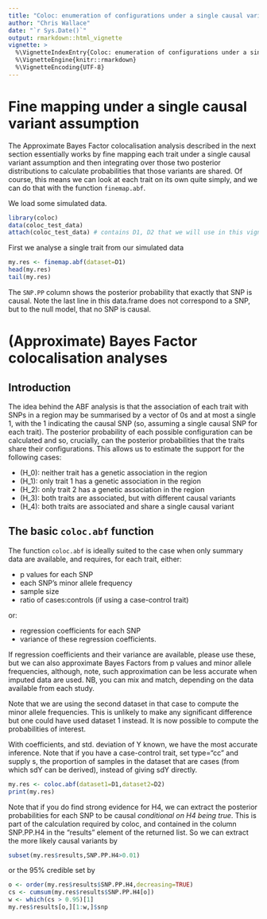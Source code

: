 ```yaml
---
title: "Coloc: enumeration of configurations under a single causal variant assumption"
author: "Chris Wallace"
date: "`r Sys.Date()`"
output: rmarkdown::html_vignette
vignette: >
  %\VignetteIndexEntry{Coloc: enumeration of configurations under a single causal variant assumption}
  %\VignetteEngine{knitr::rmarkdown}
  %\VignetteEncoding{UTF-8}
---
```


# Fine mapping under a single causal variant assumption

The Approximate Bayes Factor colocalisation analysis described in the next section essentially works by fine mapping each trait under a single causal variant assumption and then integrating over those two posterior distributions to calculate probabilities that those variants are shared.  Of course, this means we can look at each trait on its own quite simply, and we can do that with the function `finemap.abf`.

We load some simulated data.

```r
library(coloc)
data(coloc_test_data)
attach(coloc_test_data) # contains D1, D2 that we will use in this vignette
```

First we analyse a single trait from our simulated data 

```r
my.res <- finemap.abf(dataset=D1)
head(my.res)
tail(my.res) 
```

The `SNP.PP` column shows the posterior probability that exactly that SNP is causal.  Note the last line in this data.frame does not correspond to a SNP, but to the null model, that no SNP is causal.

<a id="org6973f37"></a>

# (Approximate) Bayes Factor colocalisation analyses


<a id="org192e16b"></a>

## Introduction

The idea behind the ABF analysis is that the association of
each trait with SNPs in a region may be summarised by a vector of 0s
and at most a single 1, with the 1 indicating the causal SNP (so,
assuming a single causal SNP for each trait).  The posterior
probability of each possible configuration can be calculated and so,
crucially, can the posterior probabilities that the traits share
their configurations.  This allows us to estimate the support for the
following cases:

-   \(H_0\): neither trait has a genetic association in the region
-   \(H_1\): only trait 1 has a genetic association in the region
-   \(H_2\): only trait 2 has a genetic association in the region
-   \(H_3\): both traits are associated, but with different causal variants
-   \(H_4\): both traits are associated and share a single causal variant


<a id="orgb0fa807"></a>

## The basic `coloc.abf` function

The function `coloc.abf` is ideally suited to the case when only
summary data are available, and requires, for each trait, either:

-   p values for each SNP
-   each SNP's minor allele frequency
-   sample size
-   ratio of cases:controls (if using a case-control trait)

or:

-   regression coefficients for each SNP
-   variance of these regression coefficients.

If regression coefficients and their variance are available, please
use these, but we can also approximate Bayes Factors from p values and
minor allele frequencies, although, note, such approximation can be
less accurate when imputed data are used.  NB, you can mix and match,
depending on the data available from each study.


Note that we are using the second dataset in that case to compute the
minor allele frequencies.  This is unlikely to make any significant
difference but one could have used dataset 1 instead.  It is now
possible to compute the probabilities of interest.

With coefficients, and std. deviation of Y known, we have the most
accurate inference.  Note that if you have a case-control trait, set
type="cc" and supply s, the proportion of samples in the dataset that
are cases (from which sdY can be derived), instead of giving sdY
directly.

```r
my.res <- coloc.abf(dataset1=D1,dataset2=D2)
print(my.res) 
```

<!-- When std. deviation of Y is unknown, coloc will try and estimate sdY from variance of beta and MAF, but this can be noisy, particularly for small datasets, and will produce a warning: -->

<!-- ```{r   } -->
<!-- my.res <- coloc.abf(dataset1=list(beta=b1$beta, varbeta=b1$varbeta, N=nrow(X1),type="quant",MAF=maf), -->
<!--                     dataset2=list(beta=b2$beta, varbeta=b2$varbeta, N=nrow(X2),type="quant",MAF=maf))  -->
<!-- print(my.res)  -->
<!-- ``` -->

<!-- When only p values are available, we can use the form: -->

<!-- ```{r   } -->
<!-- my.res <- coloc.abf(dataset1=c(D1[c("N","sdY", -->
<!--                     dataset2=list(pvalues=p2,N=nrow(X2),type="quant",MAF=maf)) -->
<!-- print(my.res)  -->
<!-- ``` -->

Note that if you do find strong evidence for H4, we can extract the posterior probabilities for each SNP to be causal *conditional on H4 being true*.  This is part of the calculation required by coloc, and contained in the column SNP.PP.H4 in the "results" element of the returned list. So we can extract the more likely causal variants by

```r
subset(my.res$results,SNP.PP.H4>0.01)
```

or the 95% credible set by
```r
o <- order(my.res$results$SNP.PP.H4,decreasing=TRUE)
cs <- cumsum(my.res$results$SNP.PP.H4[o])
w <- which(cs > 0.95)[1]
my.res$results[o,][1:w,]$snp
```
